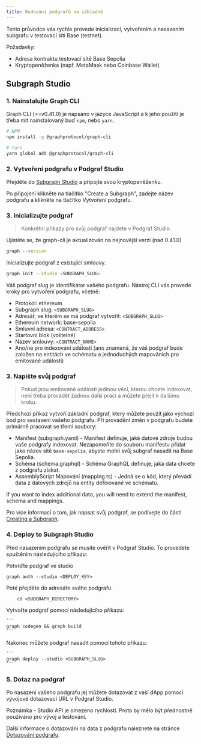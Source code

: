 ```yaml
---
title: Budování podgrafů na základně
---
```


Tento průvodce vás rychle provede inicializací, vytvořením a nasazením subgrafu v testovací síti Base (testnet).

Požadavky:

- Adresa kontraktu testovací sítě Base Sepolia
- Kryptopeněženka (např. MetaMask nebo Coinbase Wallet)

## Subgraph Studio

### 1. Nainstalujte Graph CLI

Graph CLI (>=v0.41.0) je napsáno v jazyce JavaScript a k jeho použití je třeba mít nainstalovaný buď `npm`, nebo `yarn`.

```sh
# NPM
npm install -g @graphprotocol/graph-cli

# Yarn
yarn global add @graphprotocol/graph-cli
```

### 2. Vytvoření podgrafu v Podgraf Studio

Přejděte do [Subgraph Studio](https://thegraph.com/studio/) a připojte svou kryptopeněženku.

Po připojení klikněte na tlačítko "Create a Subgraph", zadejte název podgrafu a klikněte na tlačítko Vytvoření podgrafu.

### 3. Inicializujte podgraf

> Konkrétní příkazy pro svůj podgraf najdete v Podgraf Studio.

Ujistěte se, že graph-cli je aktualizován na nejnovější verzi (nad 0.41.0)

```sh
graph --version
```

Inicializujte podgraf z existující smlouvy.

```sh
graph init --studio <SUBGRAPH_SLUG>
```

Váš podgraf slug je identifikátor vašeho podgrafu. Nástroj CLI vás provede kroky pro vytvoření podgrafu, včetně:

- Protokol: ethereum
- Subgraph slug: `<SUBGRAPH_SLUG>`
- Adresář, ve kterém se má podgraf vytvořit: `<SUBGRAPH_SLUG>`
- Ethereum network: base-sepolia
- Smluvní adresa: `<CONTRACT_ADDRESS>`
- Startovní blok (volitelné)
- Název smlouvy: `<CONTRACT_NAME>`
- Ano/ne pro indexování událostí (ano znamená, že váš podgraf bude založen na entitách ve schématu a jednoduchých mapováních pro emitované události)

### 3. Napište svůj podgraf

> Pokud jsou emitované události jedinou věcí, kterou chcete indexovat, není třeba provádět žádnou další práci a můžete přejít k dalšímu kroku.

Předchozí příkaz vytvoří základní podgraf, který můžete použít jako výchozí bod pro sestavení vašeho podgrafu. Při provádění změn v podgrafu budete primárně pracovat se třemi soubory:

- Manifest (subgraph.yaml) - Manifest definuje, jaké datové zdroje budou vaše podgrafy indexovat. Nezapomeňte do souboru manifestu přidat jako název sítě `base-sepolia`, abyste mohli svůj subgraf nasadit na Base Sepolia.
- Schéma (schema.graphql) - Schéma GraphQL definuje, jaká data chcete z podgrafu získat.
- AssemblyScript Mapování (mapping.ts) - Jedná se o kód, který převádí data z datových zdrojů na entity definované ve schématu.

If you want to index additional data, you will need to extend the manifest, schema and mappings.

Pro více informací o tom, jak napsat svůj podgraf, se podívejte do části [Creating a Subgraph](/developing/creating-a-subgraph).

### 4. Deploy to Subgraph Studio

Před nasazením podgrafu se musíte ověřit v Podgraf Studio. To provedete spuštěním následujícího příkazu:

Potvrďte podgraf ve studio

```
graph auth --studio <DEPLOY_KEY>
```

Poté přejděte do adresáře svého podgrafu.

```
    cd <SUBGRAPH_DIRECTORY>
```

Vytvořte podgraf pomocí následujícího příkazu:

````
```
graph codegen && graph build
```
````

Nakonec můžete podgraf nasadit pomocí tohoto příkazu:

````
```
graph deploy --studio <SUBGRAPH_SLUG>
```
````

### 5. Dotaz na podgraf

Po nasazení vašeho podgrafu jej můžete dotazovat z vaší dApp pomocí vývojové dotazovací URL v Podgraf Studio.

Poznámka - Studio API je omezeno rychlostí. Proto by mělo být přednostně používáno pro vývoj a testování.

Další informace o dotazování na data z podgrafu naleznete na stránce [Dotazování podgrafu](/querying/querying-the-graph).

